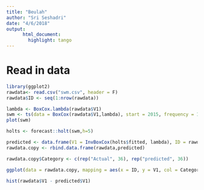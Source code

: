```yaml
---
title: "Beulah"
author: "Sri Seshadri"
date: "4/6/2018"
output: 
      html_document:
        highlight: tango
---
```


# Read in data

```r
library(ggplot2)
rawdata<- read.csv("swm.csv", header = F)
rawdata$ID <- seq(1:nrow(rawdata))

lambda <- BoxCox.lambda(rawdata$V1)
swm <- ts(data = BoxCox(rawdata$V1,lambda), start = 2015, frequency = 12)
plot(swm)
```

```r

holts <- forecast::holt(swm,h=5)

predicted <- data.frame(V1 = InvBoxCox(holts$fitted, lambda), ID = rawdata$ID)
rawdata.copy <- rbind.data.frame(rawdata,predicted)

rawdata.copy$Category <- c(rep("Actual", 36), rep("predicted", 36))

ggplot(data = rawdata.copy, mapping = aes(x = ID, y = V1, col = Category)) + geom_point()

hist(rawdata$V1 - predicted$V1)

```